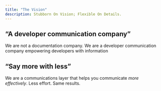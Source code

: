 ```yaml
---
title: "The Vision"
description: Stubborn On Vision; Flexible On Details.
---
```


## “A developer communication company”

We are not a documentation company. We are a developer communication company empowering developers with information

## “Say more with less”

We are a communications layer that helps you communicate *more effectively*. Less effort. Same results.